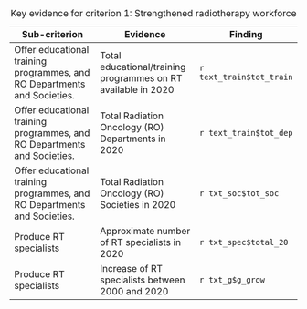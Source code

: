 | Sub-criterion                                                            | Evidence                                                      | Finding                  |
|--------------------------------------------------------------------------|---------------------------------------------------------------|--------------------------|
| Offer educational training programmes, and RO Departments and Societies. | Total educational/training programmes on RT available in 2020 | `r text_train$tot_train` |
| Offer educational training programmes, and RO Departments and Societies. | Total Radiation Oncology (RO) Departments in 2020             | `r text_train$tot_dep`   |
| Offer educational training programmes, and RO Departments and Societies. | Total Radiation Oncology (RO) Societies in 2020               | `r txt_soc$tot_soc`      |
| Produce RT specialists                                                   | Approximate number of RT specialists in 2020                  | `r txt_spec$total_20`    |
| Produce RT specialists                                                   | Increase of RT specialists between 2000 and 2020              | `r txt_g$g_grow`         |

: Key evidence for criterion 1: Strengthened radiotherapy workforce
